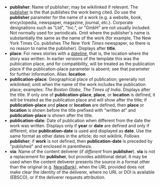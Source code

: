 * <b id="csdoc_publisher">publisher</b>: Name of publisher; may be wikilinked if relevant. The [[publisher]] is the {{em|company}} that publishes the work being cited. Do {{em|not}} use the '''publisher''' parameter for the name of a work (e.g. a website, book, encyclopedia, newspaper, magazine, journal, etc.). Corporate designations such as "Ltd", "Inc.", or "GmbH" are not usually included. Not normally used for periodicals. Omit where the publisher's name is substantially the same as the name of the work (for example, The New York Times Co. publishes ''The New York Times'' newspaper, so there is no reason to name the publisher). Displays after '''title'''.
* <span id="csdoc_location"></span><b id="csdoc_place">place</b>: For news stories with a [[dateline]], that is, the location where the story was written. In earlier versions of the template this was the publication place, and for compatibility, will be treated as the publication place if the publication-place parameter is absent; see that parameter for further information. Alias: '''location'''
* <b id="csdoc_publication-place">publication-place</b>: Geographical place of publication; generally not wikilinked; omit when the name of the work includes the publication place; examples: ''The Boston Globe'', ''The Times of India''. Displays after the title. If only one of '''publication-place''', '''place''', or '''location''' is defined, it will be treated as the publication place and will show after the title; if '''publication-place''' and '''place''' or '''location''' are defined, then '''place''' or '''location''' is shown before the title prefixed with "written at" and '''publication-place''' is shown after the title.
* <b id="csdoc_publication-date">publication-date</b>: Date of publication when different from the date the work was written. Displays only if '''year''' or '''date''' are defined and only if different, else '''publication-date''' is used and displayed as '''date'''.  Use the same format as other dates in the article; do not wikilink. Follows '''publisher'''; if '''work''' is not defined, then '''publication-date''' is preceded by "published" and enclosed in parenthesis.
* <b id="csdoc_via">via</b>: Name of the content deliverer (if ''different'' from '''publisher'''). '''via''' is not a replacement for '''publisher''', but provides additional detail. It may be used when the content deliverer presents the source in a format other than the original (e.g. [[NewsBank]]), when the URL provided does not make clear the identity of the deliverer, where no URL or DOI is available (EBSCO), or if the deliverer requests attribution. {{crossref|See the [[#csdoc_access_level|'''access level''']] parameters to display access restrictions.}}
